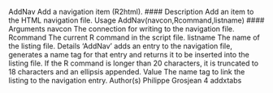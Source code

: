 
AddNav Add a navigation item (R2html).
#### Description
Add an item to the HTML navigation file.
Usage
AddNav(navcon,Rcommand,listname)
#### Arguments 
navcon The connection for writing to the navigation file.
Rcommand The current R command in the script file.
listname The name of the listing file.
Details
‘AddNav’ adds an entry to the navigation file, generates a name tag for that entry and returns it to
be inserted into the listing file. If the R command is longer than 20 characters, it is truncated to 18
characters and an ellipsis appended.
Value
The name tag to link the listing to the navigation entry.
Author(s)
Philippe Grosjean
4 addxtabs
